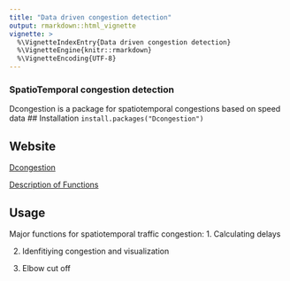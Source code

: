 ```yaml
---
title: "Data driven congestion detection"
output: rmarkdown::html_vignette
vignette: >
  %\VignetteIndexEntry{Data driven congestion detection}
  %\VignetteEngine{knitr::rmarkdown}
  %\VignetteEncoding{UTF-8}
---
```




### SpatioTemporal congestion detection

  Dcongestion is a package for spatiotemporal congestions based on speed data
## Installation
`install.packages("Dcongestion")`

## Website

[Dcongestion](https://atousaz.github.io/Dcongestion/index.html)

[Description of Functions](https://atousaz.github.io/Dcongestion/articles/Description_functions.html)


## Usage
Major functions for spatiotemporal traffic congestion:
1. Calculating delays

2. Idenfitiying congestion and visualization

3. Elbow cut off 
